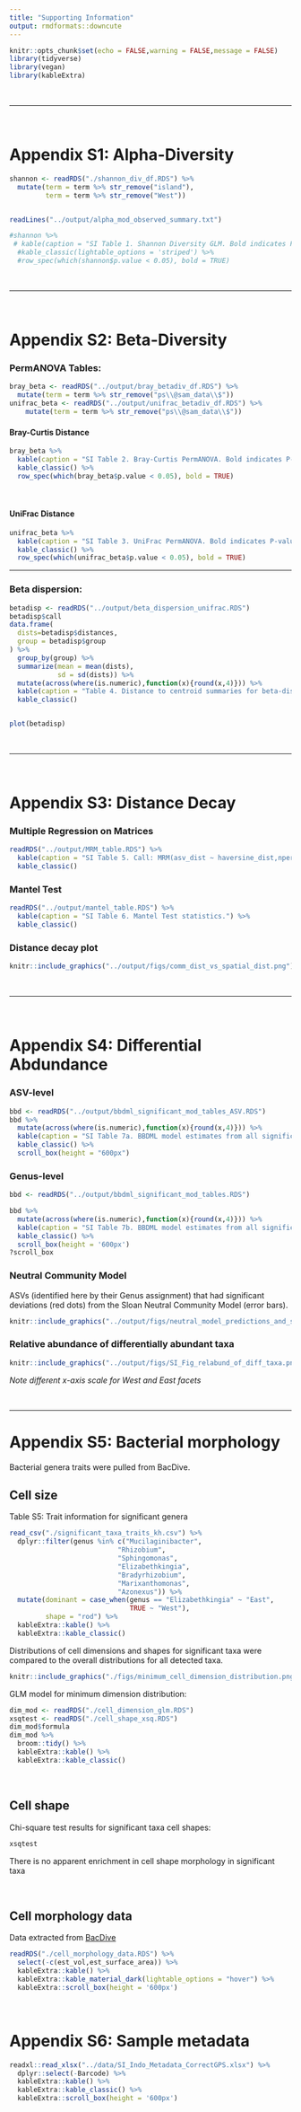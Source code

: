 ```yaml
---
title: "Supporting Information"
output: rmdformats::downcute
---
```


```r
knitr::opts_chunk$set(echo = FALSE,warning = FALSE,message = FALSE)
library(tidyverse)
library(vegan)
library(kableExtra)
```

<br>

___

<br>

# Appendix S1: Alpha-Diversity

```r
shannon <- readRDS("./shannon_div_df.RDS") %>% 
  mutate(term = term %>% str_remove("island"),
         term = term %>% str_remove("West"))


readLines("../output/alpha_mod_observed_summary.txt")

#shannon %>% 
 # kable(caption = "SI Table 1. Shannon Diversity GLM. Bold indicates P-value less than 0.05") %>% 
  #kable_classic(lightable_options = 'striped') %>% 
  #row_spec(which(shannon$p.value < 0.05), bold = TRUE)
```


<br>

___

<br>

# Appendix S2: Beta-Diversity 

### PermANOVA Tables:

```r
bray_beta <- readRDS("../output/bray_betadiv_df.RDS") %>% 
  mutate(term = term %>% str_remove("ps\\@sam_data\\$"))
unifrac_beta <- readRDS("../output/unifrac_betadiv_df.RDS") %>% 
    mutate(term = term %>% str_remove("ps\\@sam_data\\$"))

```

#### Bray-Curtis Distance

```r
bray_beta %>% 
  kable(caption = "SI Table 2. Bray-Curtis PermANOVA. Bold indicates P-value less than 0.05") %>% 
  kable_classic() %>% 
  row_spec(which(bray_beta$p.value < 0.05), bold = TRUE)
```

<br>

#### UniFrac Distance

```r
unifrac_beta %>% 
  kable(caption = "SI Table 3. UniFrac PermANOVA. Bold indicates P-value less than 0.05") %>% 
  kable_classic() %>% 
  row_spec(which(unifrac_beta$p.value < 0.05), bold = TRUE)
```

___

### Beta dispersion:

```r
betadisp <- readRDS("../output/beta_dispersion_unifrac.RDS")
betadisp$call
data.frame(
  dists=betadisp$distances,
  group = betadisp$group
) %>% 
  group_by(group) %>% 
  summarize(mean = mean(dists),
            sd = sd(dists)) %>% 
  mutate(across(where(is.numeric),function(x){round(x,4)})) %>% 
  kable(caption = "Table 4. Distance to centroid summaries for beta-dispersion.") %>% 
  kable_classic()


plot(betadisp)
```


<br>

___

<br>

# Appendix S3: Distance Decay

### Multiple Regression on Matrices

```r
readRDS("../output/MRM_table.RDS") %>% 
  kable(caption = "SI Table 5. Call: MRM(asv_dist ~ haversine_dist,nperm=1000)") %>% 
  kable_classic()
```


### Mantel Test

```r
readRDS("../output/mantel_table.RDS") %>% 
  kable(caption = "SI Table 6. Mantel Test statistics.") %>% 
  kable_classic()

```

### Distance decay plot

```r
knitr::include_graphics("../output/figs/comm_dist_vs_spatial_dist.png")
```


<br>

___

<br>

# Appendix S4: Differential Abdundance


### ASV-level

```r
bbd <- readRDS("../output/bbdml_significant_mod_tables_ASV.RDS")
bbd %>% 
  mutate(across(where(is.numeric),function(x){round(x,4)})) %>% 
  kable(caption = "SI Table 7a. BBDML model estimates from all significant ASVs (including ASV sequence).") %>% 
  kable_classic() %>% 
  scroll_box(height = "600px")


```



### Genus-level
```r
bbd <- readRDS("../output/bbdml_significant_mod_tables.RDS")

bbd %>% 
  mutate(across(where(is.numeric),function(x){round(x,4)})) %>% 
  kable(caption = "SI Table 7b. BBDML model estimates from all significant genera (from corncob).") %>% 
  kable_classic() %>% 
  scroll_box(height = '600px')
?scroll_box

```


### Neutral Community Model


ASVs (identified here by their Genus assignment) that had significant deviations (red dots) from the Sloan Neutral Community Model (error bars).

```r
knitr::include_graphics("../output/figs/neutral_model_predictions_and_sig_taxa.png")
```


### Relative abundance of differentially abundant taxa

```r
knitr::include_graphics("../output/figs/SI_Fig_relabund_of_diff_taxa.png")
```

*Note different x-axis scale for West and East facets*

<br>

___

# Appendix S5: Bacterial morphology

Bacterial genera traits were pulled from BacDive.


## Cell size

Table S5: Trait information for significant genera

```r
read_csv("./significant_taxa_traits_kh.csv") %>% 
  dplyr::filter(genus %in% c("Mucilaginibacter",
                           "Rhizobium",
                           "Sphingomonas",
                           "Elizabethkingia",
                           "Bradyrhizobium",
                           "Marixanthomonas",
                           "Azonexus")) %>% 
  mutate(dominant = case_when(genus == "Elizabethkingia" ~ "East",
                              TRUE ~ "West"),
         shape = "rod") %>% 
  kableExtra::kable() %>% 
  kableExtra::kable_classic()
```


Distributions of cell dimensions and shapes for significant taxa were compared to the overall distributions for all detected taxa.

```r
knitr::include_graphics("./figs/minimum_cell_dimension_distribution.png")
```

GLM model for minimum dimension distribution:

```r
dim_mod <- readRDS("./cell_dimension_glm.RDS")
xsqtest <- readRDS("./cell_shape_xsq.RDS")
dim_mod$formula
dim_mod %>% 
  broom::tidy() %>% 
  kableExtra::kable() %>% 
  kableExtra::kable_classic()
```

<br>

## Cell shape

Chi-square test results for significant taxa cell shapes:

```r
xsqtest
```
There is no apparent enrichment in cell shape morphology in significant taxa

<br>

## Cell morphology data

Data extracted from [BacDive](https://bacdive.dsmz.de/)

```r
readRDS("./cell_morphology_data.RDS") %>% 
  select(-c(est_vol,est_surface_area)) %>% 
  kableExtra::kable() %>% 
  kableExtra::kable_material_dark(lightable_options = "hover") %>% 
  kableExtra::scroll_box(height = '600px')
```
<br>

# Appendix S6: Sample metadata

```r
readxl::read_xlsx("../data/SI_Indo_Metadata_CorrectGPS.xlsx") %>% 
  dplyr::select(-Barcode) %>% 
  kableExtra::kable() %>% 
  kableExtra::kable_classic() %>% 
  kableExtra::scroll_box(height = '600px')
```


<br><br><br>
